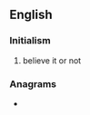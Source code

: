 {{also|bion}}
==English==

===Initialism===
{{rfc-header|Initialism}}
{{head|en|initialism}}

# believe it or not

===Anagrams===
* {{anagrams|en|a=bino|bino}}